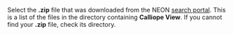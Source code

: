 Select the **.zip** file that was downloaded from the NEON [search portal](http://data.neonscience.org/static/browse.html). This is a list of the files in the directory containing **Calliope View**. If you cannot find your **.zip** file, check its directory.

